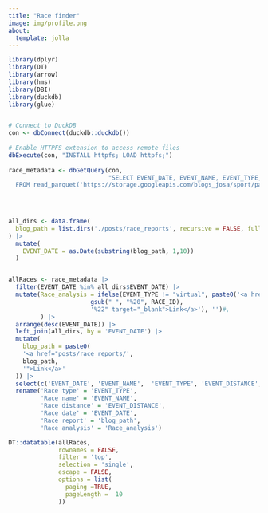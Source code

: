 ```yaml
---
title: "Race finder"
image: img/profile.png
about:
  template: jolla
---
```


```r

library(dplyr)
library(DT)
library(arrow)
library(hms)
library(DBI)
library(duckdb)
library(glue)


# Connect to DuckDB
con <- dbConnect(duckdb::duckdb())
  
# Enable HTTPFS extension to access remote files
dbExecute(con, "INSTALL httpfs; LOAD httpfs;")
  
race_metadata <- dbGetQuery(con, 
                            "SELECT EVENT_DATE, EVENT_NAME, EVENT_TYPE, EVENT_DISTANCE, RACE_ID
  FROM read_parquet('https://storage.googleapis.com/blogs_josa/sport/parquets/races_metadata.parquet')")
  
  


all_dirs <- data.frame(
  blog_path = list.dirs('./posts/race_reports', recursive = FALSE, full.names = FALSE)
) |>
  mutate(
    EVENT_DATE = as.Date(substring(blog_path, 1,10))
  )


allRaces <- race_metadata |>
  filter(EVENT_DATE %in% all_dirs$EVENT_DATE) |>
  mutate(Race_analysis = ifelse(EVENT_TYPE != "virtual", paste0('<a href="https://asjblog.shinyapps.io/single_race_viewer/?_inputs_&selector=%22',
                       gsub(" ", "%20", RACE_ID),
                       '%22" target="_blank">Link</a>'), '')#,
         ) |>
  arrange(desc(EVENT_DATE)) |>
  left_join(all_dirs, by = 'EVENT_DATE') |>
  mutate(
    blog_path = paste0(
    '<a href="posts/race_reports/',
    blog_path,
    '">Link</a>'
  )) |>
  select(c('EVENT_DATE', 'EVENT_NAME',  'EVENT_TYPE', 'EVENT_DISTANCE', 'blog_path', 'Race_analysis',)) |>
  rename('Race type' = 'EVENT_TYPE',
         'Race name' = 'EVENT_NAME',
         'Race distance' = 'EVENT_DISTANCE',
         'Race date' = 'EVENT_DATE',
         'Race report' = 'blog_path',
         'Race analysis' = 'Race_analysis')

DT::datatable(allRaces,
              rownames = FALSE,
              filter = 'top',
              selection = 'single',
              escape = FALSE,
              options = list(
                paging =TRUE,
                pageLength =  10
              ))
```
